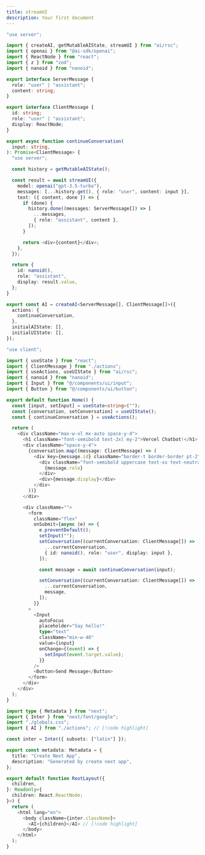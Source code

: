 ```yaml
---
title: streamUI
description: Your first document
---
```



```typescript title="app/actions.tsx"
"use server";

import { createAI, getMutableAIState, streamUI } from "ai/rsc";
import { openai } from "@ai-sdk/openai";
import { ReactNode } from "react";
import { z } from "zod";
import { nanoid } from "nanoid";

export interface ServerMessage {
  role: "user" | "assistant";
  content: string;
}

export interface ClientMessage {
  id: string;
  role: "user" | "assistant";
  display: ReactNode;
}

export async function continueConversation(
  input: string,
): Promise<ClientMessage> {
  "use server";

  const history = getMutableAIState();

  const result = await streamUI({
    model: openai("gpt-3.5-turbo"),
    messages: [...history.get(), { role: "user", content: input }],
    text: ({ content, done }) => {
      if (done) {
        history.done((messages: ServerMessage[]) => [
          ...messages,
          { role: "assistant", content },
        ]);
      }

      return <div>{content}</div>;
    },
  });

  return {
    id: nanoid(),
    role: "assistant",
    display: result.value,
  };
}

export const AI = createAI<ServerMessage[], ClientMessage[]>({
  actions: {
    continueConversation,
  },
  initialAIState: [],
  initialUIState: [],
});
```
```typescript title="app/page.tsx"
"use client";

import { useState } from "react";
import { ClientMessage } from "./actions";
import { useActions, useUIState } from "ai/rsc";
import { nanoid } from "nanoid";
import { Input } from "@/components/ui/input";
import { Button } from "@/components/ui/button";

export default function Home() {
  const [input, setInput] = useState<string>("");
  const [conversation, setConversation] = useUIState();
  const { continueConversation } = useActions();

  return (
    <div className="max-w-xl mx-auto space-y-4">
      <h1 className="font-semibold text-2xl my-2">Vercel Chatbot!</h1>
      <div className="space-y-4">
        {conversation.map((message: ClientMessage) => (
          <div key={message.id} className="border-t border-border pt-2">
            <div className="font-semibold uppercase text-xs text-neutral-400">
              {message.role}
            </div>
            <div>{message.display}</div>
          </div>
        ))}
      </div>

      <div className="">
        <form
          className="flex"
          onSubmit={async (e) => {
            e.preventDefault();
            setInput("");
            setConversation((currentConversation: ClientMessage[]) => [
              ...currentConversation,
              { id: nanoid(), role: "user", display: input },
            ]);

            const message = await continueConversation(input);

            setConversation((currentConversation: ClientMessage[]) => [
              ...currentConversation,
              message,
            ]);
          }}
        >
          <Input
            autoFocus
            placeholder="Say hello!"
            type="text"
            className="min-w-48"
            value={input}
            onChange={(event) => {
              setInput(event.target.value);
            }}
          />
          <Button>Send Message</Button>
        </form>
      </div>
    </div>
  );
}
```

```typescript title="app/layout.tsx"
import type { Metadata } from "next";
import { Inter } from "next/font/google";
import "./globals.css";
import { AI } from "./actions"; // [!code highlight]

const inter = Inter({ subsets: ["latin"] });

export const metadata: Metadata = {
  title: "Create Next App",
  description: "Generated by create next app",
};

export default function RootLayout({
  children,
}: Readonly<{
  children: React.ReactNode;
}>) {
  return (
    <html lang="en">
      <body className={inter.className}>
        <AI>{children}</AI> // [!code highlight]
      </body>
    </html>
  );
}
```

